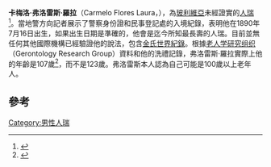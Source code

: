 {{Infobox_Person
|name = 卡梅洛·弗洛雷斯·羅拉
|image =  
|birth_date = {{birth date|1906|7|16|df=yes}}
|birth_place = {{玻利維亞}}
|death_date= {{death date and age|2014|6|9|1906|7|16}}
|death_place = {{玻利維亞}}
|nationality = {{玻利維亞}}
|occupation= 無
|known_for = [[人瑞|人瑞]]
|spouse     = 2000年代去世
|children = 兒子塞西利奧（1946－）<br>另外2子女<br>40個孫兒女<br>19個曾孫
}}
'''卡梅洛·弗洛雷斯·羅拉'''（Carmelo Flores Laura，{{bd|1890年/1906年|7月16日|2014年|6月9日|catIdx=Capovilla}}），為[[玻利維亞|玻利維亞]]未經證實的[[人瑞|人瑞]]<ref name=CNN>{{cite news|url=http://edition.cnn.com/2013/08/19/world/americas/bolivia-oldest-person|publisher=CNN|title=Is this Bolivian man the oldest person in the world?|date=August 21, 2013|author=Gloria Carrasco|author2=Rafael Romo|accessdate=August 23, 2013|archive-date=2013-08-28|archive-url=https://web.archive.org/web/20130828071540/http://edition.cnn.com/2013/08/19/world/americas/bolivia-oldest-person|dead-url=no}}</ref>。當地警方向記者展示了警察身份證和民事登記處的入境紀錄，表明他在1890年7月16日出生，如果出生日期是準確的，他會是迄今所知最長壽的人瑞。目前並無任何其他國際機構已經驗證他的說法，包含[[金氏世界紀錄|金氏世界紀錄]]。根據[[老人学研究组织|老人学研究组织]]（Gerontology Research Group）資料和他的洗禮記錄，弗洛雷斯·羅拉實際上他的年齡是107歲<ref name=CNN2>{{cite news|url=http://edition.cnn.com/2013/08/19/world/americas/bolivia-oldest-person|publisher=CNN|title=Is this Bolivian man the oldest person in the world?|date=August 21, 2013|author=Gloria Carrasco|author2=Rafael Romo|accessdate=August 23, 2013}}</ref>，而不是123歲。弗洛雷斯本人認為自己可能是100歲以上老年人。

==參考==
{{reflist}}

{{DEFAULTSORT:Flores Laura, Carmelo}}

[[Category:男性人瑞|Category:男性人瑞]]